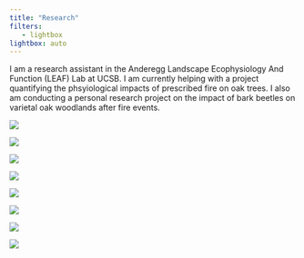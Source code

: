 ```yaml
---
title: "Research"
filters:
   - lightbox
lightbox: auto
---
```


I am a research assistant in the Anderegg Landscape Ecophysiology And Function (LEAF) Lab at UCSB. I am currently helping with a project quantifying the phsyiological impacts of prescribed fire on oak trees. I also am conducting a personal research project on the impact of bark beetles on varietal oak woodlands after fire events.

::: {layout="[[1, 1, 1], [1, 1], [1, 1, 1]]"}

![](media/sb_camping.jpeg){group="ENVS"
description="Camping in the mountains of Santa Barbara"}

![](media/santa_cruz.jpeg){group="ENVS"
description="Hiking on Santa Cruz Island"}

![](media/portugal.jpeg){group="ENVS"
description="Lagos, Portugal"}

![](media/new_zealand.jpeg){group="ENVS"
description="Halfway up Mt. Armstrong, New Zealand"}

![](media/sheep.jpeg){group="ENVS"
description="Sheep at Wānaka, New Zealand"}

![](media/glacier.jpeg){group="ENVS"
description="Glacier at the top of Mt. Armstrong, New Zealand"}

![](media/peak.jpeg){group="ENVS"
description="Mountain Peak, New Zealand"}


![](media/hike.jpeg){group="ENVS"
description="hiking, New Zealand"}

:::

